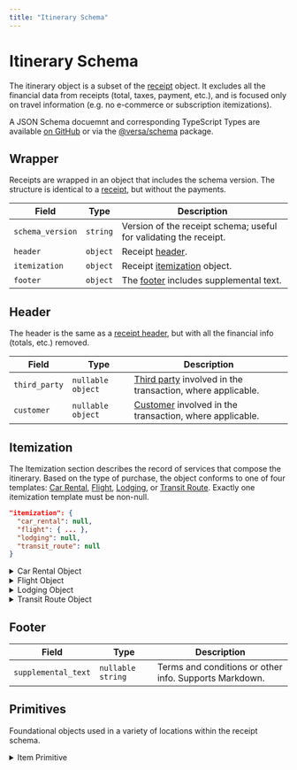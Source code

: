 ```yaml
---
title: "Itinerary Schema"
---
```


# Itinerary Schema

The itinerary object is a subset of the [receipt](/receipt) object. It excludes all the financial data from receipts (total, taxes, payment, etc.), and is focused only on travel information (e.g. no e-commerce or subscription itemizations).

A JSON Schema docuemnt and corresponding TypeScript Types are available [on GitHub](https://github.com/versa-protocol/schema/blob/main/data/itinerary.schema.json) or via the [@versa/schema](https://www.npmjs.com/package/@versa/schema) package.

## Wrapper

Receipts are wrapped in an object that includes the schema version. The structure is identical to a [receipt](/receipt), but without the payments.

| Field            | Type     | Description                                                       |
| ---------------- | -------- | ----------------------------------------------------------------- |
| `schema_version` | `string` | Version of the receipt schema; useful for validating the receipt. |
| `header`         | `object` | Receipt [header](#header).                                        |
| `itemization`    | `object` | Receipt [itemization](#itemization) object.                       |
| `footer`         | `object` | The [footer](/#footer) includes supplemental text.                |

## Header

The header is the same as a [receipt header](/receipt#header), but with all the financial info (totals, etc.) removed.

| Field         | Type              | Description                                                                        |
| ------------- | ----------------- | ---------------------------------------------------------------------------------- |
| `third_party` | `nullable object` | [Third party](/receipt#third-party) involved in the transaction, where applicable. |
| `customer`    | `nullable object` | [Customer](/receipt#customer) involved in the transaction, where applicable.       |

## Itemization

The Itemization section describes the record of services that compose the itinerary. Based on the type of purchase, the object conforms to one of four templates: [Car Rental](#car-rental), [Flight](#flight), [Lodging](#lodging), or [Transit Route](#transit-route). Exactly one itemization template must be non-null.

```json
"itemization": {
  "car_rental": null,
  "flight": { ... },
  "lodging": null,
  "transit_route": null
}
```

<details>
<summary>Car Rental Object</summary>
<article>

### Car Rental

View a complete [car rental itinerary](https://raw.githubusercontent.com/versa-protocol/schema/refs/heads/main/examples/itinerary/car_rental.json) example.

```JSON
"car_rental": {
  "rental_at": 1713196492,
  "return_at": 1713415500,
  "rental_location": { ... },
  "return_location": { ... },
  "vehicle": {
    "description": "Polestar 2",
    "image": null
  },
  "driver_name": "Henry Ford",
  "odometer_reading_in": 100,
  "odometer_reading_out": 210,
  "items": [ ... ],
  "metadata": [],
}
```

| Field                  | Type               | Description                                                               |
| ---------------------- | ------------------ | ------------------------------------------------------------------------- |
| `rental_at`            | `integer`          | Rental time. Measured in seconds since the Unix epoch.                    |
| `return_at`            | `integer`          | Return time. Measured in seconds since the Unix epoch.                    |
| `rental_location`      | `object`           | A [place](/receipts#place) describing the rental location.                |
| `return_location`      | `object`           | A [place](/receipts#place) describing the return location.                |
| `vehicle`              | `object`           | A [vehicle](#vehicle) object.                                             |
| `driver_name`          | `nullable string`  |                                                                           |
| `odometer_reading_in`  | `nullable integer` |                                                                           |
| `odometer_reading_out` | `nullable integer` |                                                                           |
| `items`                | `array`            | An array of generic [item](#item) objects.                                |
| `metadata`             | `array`            | Array of [metadata](/receipts#metadata) objects, for any additional info. |

#### Vehicle

| Field         | Type              | Description   |
| ------------- | ----------------- | ------------- |
| `description` | `string`          | Type of car.  |
| `image`       | `nullable string` | Image of car. |

</article>
</details>

<details>
<summary>Flight Object</summary>
<article>

### Flight

View a complete [flight itinerary](https://raw.githubusercontent.com/versa-protocol/schema/refs/heads/main/examples/itinerary/flight.json) example.

| Field               | Type              | Description                            |
| ------------------- | ----------------- | -------------------------------------- |
| `tickets`           | `array`           | An array of [ticket](#ticket) objects. |
| `itinerary_locator` | `nullable string` |                                        |

#### Tickets

| Field            | Type              | Description                                                               |
| ---------------- | ----------------- | ------------------------------------------------------------------------- |
| `segments`       | `array`           | Array of [segments](#segments).                                           |
| `number`         | `nullable string` |                                                                           |
| `record_locator` | `nullable string` |                                                                           |
| `passenger`      | `nullable string` |                                                                           |
| `metadata`       | `array`           | Array of [metadata](/receipts#metadata) objects, for any additional info. |

#### Segments

| Field                    | Type               | Description                                                                                                          |
| ------------------------ | ------------------ | -------------------------------------------------------------------------------------------------------------------- |
| `departure_airport_code` | `string`           | The three-letter IATA airport code that the flight departed from.                                                    |
| `arrival_airport_code`   | `string`           | The three-letter IATA airport code of the flight’s destination.                                                      |
| `departure_at`           | `nullable integer` | Departure time. Measured in seconds since the Unix epoch.                                                            |
| `arrival_at`             | `nullable integer` | Arrival time. Measured in seconds since the Unix epoch.                                                              |
| `departure_tz`           | `nullable string`  | A list of possible time zone values is maintained at the [IANA Time Zone Database](https://www.iana.org/time-zones). |
| `arrival_tz`             | `nullable string`  | A list of possible time zone values is maintained at the [IANA Time Zone Database](https://www.iana.org/time-zones). |
| `flight_number`          | `nullable string`  | The two-letter IATA airline designator followed by a one to four digit number (e.g. 'DL123').                        |
| `class_of_service`       | `nullable string`  |                                                                                                                      |
| `seat`                   | `nullable string`  |                                                                                                                      |
| `aircraft_type`          | `nullable string`  | The ICAO code of the aircraft.                                                                                       |
| `metadata`               | `array`            | Array of [metadata](/receipts#metadata) objects, for any additional info.                                            |

</article>
</details>

<details>
<summary>Lodging Object</summary>
<article>

### Lodging

View a complete [lodging itinerary](https://raw.githubusercontent.com/versa-protocol/schema/refs/heads/main/examples/itinerary/lodging.json) example.

```JSON
lodging: {
  "check_in": 1713196492,
  "check_out": 1713473361,
  "guests": "Sue Shmoe",
  "room": "806",
  "location": { ... },
  "items": [ ... ],
  "metadata": [],
}
```

| Field       | Type              | Description                                                                                                  |
| ----------- | ----------------- | ------------------------------------------------------------------------------------------------------------ |
| `check_in`  | `int`             | Check-in date-time. Measured in seconds since the Unix epoch.                                                |
| `check_out` | `int`             | Check-out date-time. Measured in seconds since the Unix epoch.                                               |
| `guests`    | `nullable string` |                                                                                                              |
| `room`      | `nullable string` | Room number.                                                                                                 |
| `location`  | `nullable object` | A [place](/receipts#place) object describing the hotel / lodging.                                            |
| `items`     | `array`           | An array of generic [item](#item) objects. This includes the room rate, as well as incidentals / full folio. |
| `metadata`  | `array`           | Array of [metadata](/receipts#metadata) objects, for any additional info.                                    |

</article>
</details>

<details>
<summary>Transit Route Object</summary>
<article>

### Transit Route

A route, typically used by rideshare / taxi services, or rail / bus / ferry / etc. View complete [taxi itinerary](https://raw.githubusercontent.com/versa-protocol/schema/refs/heads/main/examples/itinerary/rideshare.json) or [rail itinerary](https://raw.githubusercontent.com/versa-protocol/schema/refs/heads/main/examples/itinerary/rail.json) examples.

```JSON
"transit_route": {
  "transit_route_items": [{
    "departure_address": {
      "street_address": "273 Sesame St",
      "city": "Brooklyn",
      "region": "NY",
      "country": "US",
      "postal_code": "11205",
      "lat": 40.68266,
      "lon": -73.94237,
      "tz": "America/New_York"
    },
    "arrival_address": {
      "street_address": "141 Broadway",
      "city": "Brooklyn",
      "region": "NY",
      "country": "US",
      "postal_code": "11205",
      "lat": 40.69954,
      "lon": -73.97064,
      "tz": "America/New_York"
    },
    "departure_at": 1713196492,
    "arrival_at": 1713197752,
    "passenger": null,
    "polyline": "syhwFxzhbMrFtdAmpAhOlGzmAi%5CdEaGEDgEoAEMfK",
    "metadata": [],
  }],
}
```

| Field                 | Type    | Description                                                 |
| --------------------- | ------- | ----------------------------------------------------------- |
| `transit_route_items` | `array` | Array of [transit route item](#transit-route-item) objects. |

#### Transit Route Item

| Field                | Type               | Description                                                                                                       |
| -------------------- | ------------------ | ----------------------------------------------------------------------------------------------------------------- |
| `departure_location` | `object`           | The origin [place](/receipts#place) object.                                                                       |
| `arrival_location`   | `object`           | The destination [place](/receipts#place) object.                                                                  |
| `departure_at`       | `nullable integer` | Departure time. Measured in seconds since the Unix epoch.                                                         |
| `arrival_at`         | `nullable integer` | Arrival time. Measured in seconds since the Unix epoch.                                                           |
| `mode`               | `nullable enum`    | One of `car`, `taxi`, `rail`, `bus`, `ferry`, `other`.                                                            |
| `passenger`          | `nullable string`  | For ticketed local transit, the passenger name.                                                                   |
| `polyline`           | `nullable string`  | An [encoded polyline](https://developers.google.com/maps/documentation/utilities/polylinealgorithm) of the route. |
| `metadata`           | `array`            | Array of key/value [metadata pairs](/receipts#metadata).                                                          |

</article>
</details>

## Footer

| Field               | Type              | Description                                            |
| ------------------- | ----------------- | ------------------------------------------------------ |
| `supplemental_text` | `nullable string` | Terms and conditions or other info. Supports Markdown. |

## Primitives

Foundational objects used in a variety of locations within the receipt schema.

<details>
<summary>Item Primitive</summary>
<article>

### Item

A generic line item.

```json
{
  "description": "Blue Cheese Crumbles",
  "quantity": 10,
  "unit": null,
  "product_image_asset_id": null,
  "group": null,
  "unspsc": null,
  "url": null,
  "date": null,
  "metadata": [{ "key": "SKU", "value": "524959" }]
}
```

| Field                    | Type              | Description                                                                                                                  |
| ------------------------ | ----------------- | ---------------------------------------------------------------------------------------------------------------------------- |
| `description`            | `string`          | Description of the good / service.                                                                                           |
| `quantity`               | `nullable number` | Quantity of items.                                                                                                           |
| `unit`                   | `nullable string` | Field describing the unit type, typically for weight or volume -based values, e.g. 'kg' or 'gallons'. Leave null for 'each'. |
| `product_image_asset_id` | `nullable string` | [Asset](/assets) id of uploaded product image.                                                                               |
| `group`                  | `nullable string` | Grouping of line items.                                                                                                      |
| `unspsc`                 | `nullable string` | The 8-digit [UNSPSC code](https://www.unspsc.org/) for this item.                                                            |
| `url`                    | `nullable string` | URL to product page.                                                                                                         |
| `date`                   | `nullable string` | Date corresponding to the given line item, in ISO 8601 format (YYYY-MM-DD).                                                  |
| `metadata`               | `array`           | Array of key/value [metadata pairs](/receipts#metadata), e.g. SKU.                                                           |

</article>
</details>
